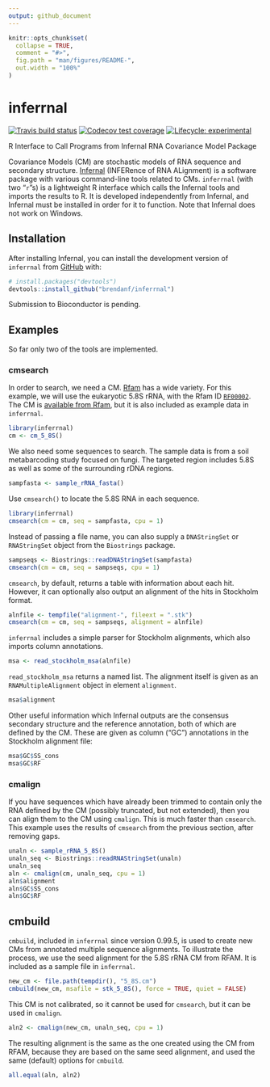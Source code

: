 ```yaml
---
output: github_document
---
```


<!-- README.md is generated from README.Rmd. Please edit that file -->

```r
knitr::opts_chunk$set(
  collapse = TRUE,
  comment = "#>",
  fig.path = "man/figures/README-",
  out.width = "100%"
)
```

# inferrnal

<!-- badges: start -->
[![Travis build status](https://travis-ci.com/brendanf/inferrnal.svg?branch=master)](https://travis-ci.com/brendanf/inferrnal)
[![Codecov test coverage](https://codecov.io/gh/brendanf/inferrnal/branch/master/graph/badge.svg)](https://codecov.io/gh/brendanf/inferrnal?branch=master)
[![Lifecycle: experimental](https://img.shields.io/badge/lifecycle-experimental-orange.svg)](https://www.tidyverse.org/lifecycle/#experimental)
<!-- badges: end -->

R Interface to Call Programs from Infernal RNA Covariance Model Package

Covariance Models (CM) are stochastic models of RNA sequence and secondary structure.
[Infernal](http://eddylab.org/infernal/) (INFERence of RNA ALignment) is a software package with various command-line tools related to CMs.
`inferrnal` (with two "`r`"s) is a lightweight R interface which calls the Infernal tools and imports the results to R.
It is developed independently from Infernal, and Infernal must be installed in order for it to function.
Note that Infernal does not work on Windows.

## Installation

After installing Infernal, you can install the development version of `inferrnal` from [GitHub](https://github.com/) with:

``` r
# install.packages("devtools")
devtools::install_github("brendanf/inferrnal")
```

Submission to Bioconductor is pending.

## Examples

So far only two of the tools are implemented.

### cmsearch

In order to search, we need a CM.
[Rfam](https://rfam.xfam.org/) has a wide variety.
For this example, we will use the eukaryotic 5.8S rRNA, with the Rfam ID [`RF00002`](https://rfam.xfam.org/family/RF00002).
The CM is [available from Rfam](https://rfam.xfam.org/family/RF00002/cm), but it is also included as example data in `inferrnal`.


```r
library(inferrnal)
cm <- cm_5_8S()
```

We also need some sequences to search.
The sample data is from a soil metabarcoding study focused on fungi.
The targeted region includes 5.8S as well as some of the surrounding rDNA regions.

```r
sampfasta <- sample_rRNA_fasta()
```

Use `cmsearch()` to locate the 5.8S RNA in each sequence.

```r
library(inferrnal)
cmsearch(cm = cm, seq = sampfasta, cpu = 1)
```

Instead of passing a file name, you can also supply a `DNAStringSet` or `RNAStringSet` object from the `Biostrings` package.

```r
sampseqs <- Biostrings::readDNAStringSet(sampfasta)
cmsearch(cm = cm, seq = sampseqs, cpu = 1)
```

`cmsearch`, by default, returns a table with information about each hit.
However, it can optionally also output an alignment of the hits in Stockholm format.

```r
alnfile <- tempfile("alignment-", fileext = ".stk")
cmsearch(cm = cm, seq = sampseqs, alignment = alnfile)
```

`inferrnal` includes a simple parser for Stockholm alignments, which also imports column annotations.
```r
msa <- read_stockholm_msa(alnfile)
```

`read_stockholm_msa` returns a named list.
The alignment itself is given as an `RNAMultipleAlignment` object in element `alignment`.

```r
msa$alignment
```

Other useful information which Infernal outputs are the consensus secondary structure and the reference annotation, both of which are defined by the CM.
These are given as column ("GC") annotations in the Stockholm alignment file:

```r
msa$GC$SS_cons
msa$GC$RF
```

### cmalign

If you have sequences which have already been trimmed to contain only the RNA defined by the CM (possibly truncated, but not extended), then you can align them to the CM using `cmalign`.
This is much faster than `cmsearch`.
This example uses the results of `cmsearch` from the previous section, after removing gaps.

```r
unaln <- sample_rRNA_5_8S()
unaln_seq <- Biostrings::readRNAStringSet(unaln)
unaln_seq
aln <- cmalign(cm, unaln_seq, cpu = 1)
aln$alignment
aln$GC$SS_cons
aln$GC$RF
```

## cmbuild

`cmbuild`, included in `inferrnal` since version 0.99.5, is used to create new
CMs from annotated multiple sequence alignments.
To illustrate the process, we use the seed alignment for the 5.8S rRNA CM from
RFAM.
It is included as a sample file in `inferrnal`.

```r
new_cm <- file.path(tempdir(), "5_8S.cm")
cmbuild(new_cm, msafile = stk_5_8S(), force = TRUE, quiet = FALSE)
```

This CM is not calibrated, so it cannot be used for `cmsearch`,
but it can be used in `cmalign`.

```r
aln2 <- cmalign(new_cm, unaln_seq, cpu = 1)
```

The resulting alignment is the same as the one created using the CM from RFAM,
because they are based on the same seed alignment, and used the same (default)
options for `cmbuild`.

```r
all.equal(aln, aln2)
```

